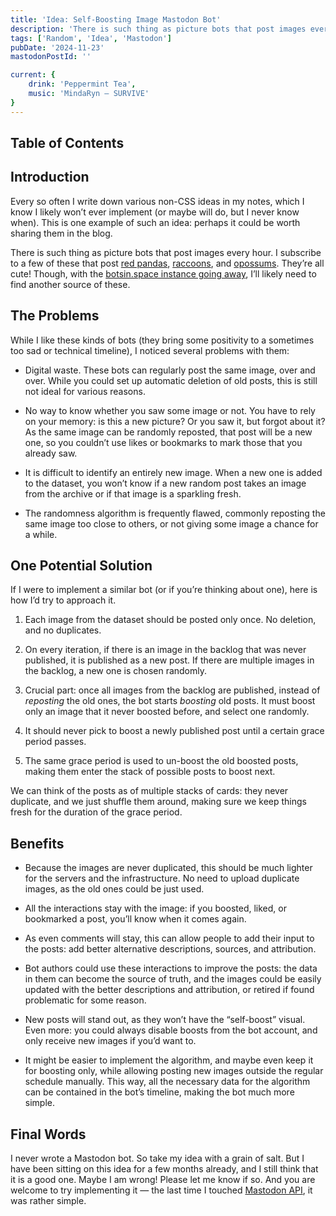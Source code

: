 ```yaml
---
title: 'Idea: Self-Boosting Image Mastodon Bot'
description: 'There is such thing as picture bots that post images every hour. I subscribe to a few of these that post red pandas, and opossums. They’re all cute! While I like these kinds of bots, I noticed several problems with them. In this post, I share my idea for a potential solution of them.'
tags: ['Random', 'Idea', 'Mastodon']
pubDate: '2024-11-23'
mastodonPostId: ''

current: {
	drink: 'Peppermint Tea',
    music: 'MindaRyn — SURVIVE'
}
---
```


## Table of Contents

## Introduction

Every so often I write down various non-CSS ideas in my notes, which I know I likely won’t ever implement (or maybe will do, but I never know when). This is one example of such an idea: perhaps it could be worth sharing them in the blog.

There is such thing as picture bots that post images every hour. I subscribe to a few of these that post [red pandas](https://botsin.space/@HourlyRedPanda), [raccoons](https://botsin.space/@RaccoonsHourly), and [opossums](https://botsin.space/@possumeveryhour). They’re all cute! Though, with the [botsin.space instance going away](https://muffinlabs.com/posts/2024/10/29/10-29-rip-botsin-space/), I’ll likely need to find another source of these.

## The Problems

While I like these kinds of bots (they bring some positivity to a sometimes too sad or technical timeline), I noticed several problems with them:

- Digital waste. These bots can regularly post the same image, over and over. While you could set up automatic deletion of old posts, this is still not ideal for various reasons.

- No way to know whether you saw some image or not. You have to rely on your memory: is this a new picture? Or you saw it, but forgot about it? As the same image can be randomly reposted, that post will be a new one, so you couldn’t use likes or bookmarks to mark those that you already saw.

- It is difficult to identify an entirely new image. When a new one is added to the dataset, you won’t know if a new random post takes an image from the archive or if that image is a sparkling fresh.

- The randomness algorithm is frequently flawed, commonly reposting the same image too close to others, or not giving some image a chance for a while.

## One Potential Solution

If I were to implement a similar bot (or if you’re thinking about one), here is how I’d try to approach it.

1. Each image from the dataset should be posted only once. No deletion, and no duplicates.

2. On every iteration, if there is an image in the backlog that was never published, it is published as a new post. If there are multiple images in the backlog, a new one is chosen randomly.

3. Crucial part: once all images from the backlog are published, instead of _reposting_ the old ones, the bot starts _boosting_ old posts. It must boost only an image that it never boosted before, and select one randomly.

4. It should never pick to boost a newly published post until a certain grace period passes.

5. The same grace period is used to un-boost the old boosted posts, making them enter the stack of possible posts to boost next.

We can think of the posts as of multiple stacks of cards: they never duplicate, and we just shuffle them around, making sure we keep things fresh for the duration of the grace period.

## Benefits

- Because the images are never duplicated, this should be much lighter for the servers and the infrastructure. No need to upload duplicate images, as the old ones could be just used.

- All the interactions stay with the image: if you boosted, liked, or bookmarked a post, you’ll know when it comes again.

- As even comments will stay, this can allow people to add their input to the posts: add better alternative descriptions, sources, and attribution.

- Bot authors could use these interactions to improve the posts: the data in them can become the source of truth, and the images could be easily updated with the better descriptions and attribution, or retired if found problematic for some reason.

- New posts will stand out, as they won’t have the “self-boost” visual. Even more: you could always disable boosts from the bot account, and only receive new images if you’d want to.

- It might be easier to implement the algorithm, and maybe even keep it for boosting only, while allowing posting new images outside the regular schedule manually. This way, all the necessary data for the algorithm can be contained in the bot’s timeline, making the bot much more simple.

## Final Words

I never wrote a Mastodon bot. So take my idea with a grain of salt. But I have been sitting on this idea for a few months already, and I still think that it is a good one. Maybe I am wrong! Please let me know if so. And you are welcome to try implementing it — the last time I touched [Mastodon API](https://docs.joinmastodon.org/), it was rather simple.
